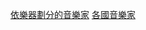 {{Commons category|Musicians by instrument by country}}
{{container cat}}

[[Category:依樂器劃分的音樂家|]]
[[Category:各國音樂家|]]